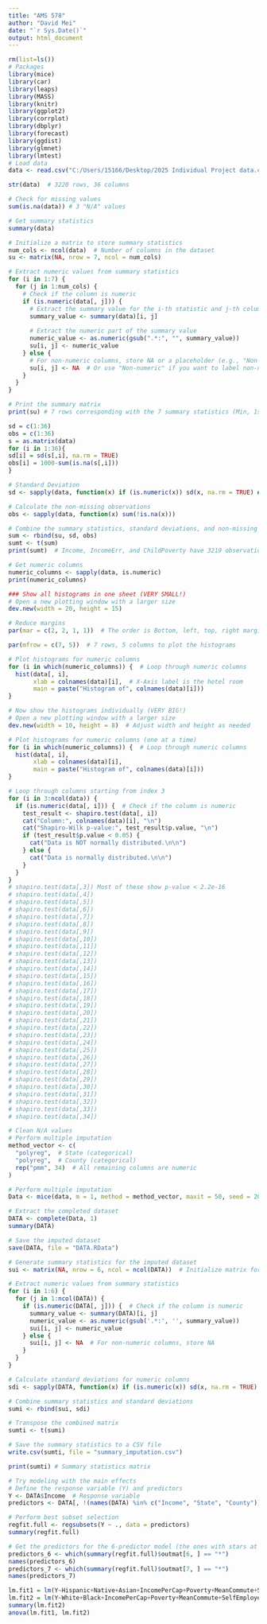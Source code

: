 ```yaml
---
title: "AMS 578"
author: "David Mei"
date: "`r Sys.Date()`"
output: html_document
---
```


```r
rm(list=ls())
# Packages
library(mice)
library(car)
library(leaps)
library(MASS)
library(knitr)
library(ggplot2)
library(corrplot)
library(dbplyr)
library(forecast)
library(ggdist)
library(glmnet)
library(lmtest)
# Load data
data <- read.csv("C:/Users/15166/Desktop/2025 Individual Project data.csv", header = TRUE, sep = ",")

str(data)  # 3220 rows, 36 columns

# Check for missing values
sum(is.na(data)) # 3 "N/A" values

# Get summary statistics
summary(data)

# Initialize a matrix to store summary statistics
num_cols <- ncol(data)  # Number of columns in the dataset
su <- matrix(NA, nrow = 7, ncol = num_cols)

# Extract numeric values from summary statistics
for (i in 1:7) {
  for (j in 1:num_cols) {
    # Check if the column is numeric
    if (is.numeric(data[, j])) {
      # Extract the summary value for the i-th statistic and j-th column
      summary_value <- summary(data)[i, j]
      
      # Extract the numeric part of the summary value
      numeric_value <- as.numeric(gsub(".*:", "", summary_value))
      su[i, j] <- numeric_value
    } else {
      # For non-numeric columns, store NA or a placeholder (e.g., "Non-numeric")
      su[i, j] <- NA  # Or use "Non-numeric" if you want to label non-numeric columns
    }
  }
}

# Print the summary matrix
print(su) # 7 rows corresponding with the 7 summary statistics (Min, 1st Quartile, Median, Mean, 3rd Quartie, Max, and NA's)

sd = c(1:36)
obs = c(1:36)
s = as.matrix(data)
for (i in 1:36){
sd[i] = sd(s[,i], na.rm = TRUE)
obs[i] = 1000-sum(is.na(s[,i]))
}
```

```r
# Standard Deviation
sd <- sapply(data, function(x) if (is.numeric(x)) sd(x, na.rm = TRUE) else NA)

# Calculate the non-missing observations
obs <- sapply(data, function(x) sum(!is.na(x)))

# Combine the summary statistics, standard deviations, and non-missing observations
sum <- rbind(su, sd, obs)
sumt <- t(sum)
print(sumt)  # Income, IncomeErr, and ChildPoverty have 3219 observations compared to the 3220 observations. They might be the columns that have the three N/A values

# Get numeric columns
numeric_columns <- sapply(data, is.numeric)
print(numeric_columns)

### Show all histograms in one sheet (VERY SMALL!)
# Open a new plotting window with a larger size
dev.new(width = 20, height = 15)

# Reduce margins
par(mar = c(2, 2, 1, 1))  # The order is Bottom, left, top, right margins

par(mfrow = c(7, 5))  # 7 rows, 5 columns to plot the histograms

# Plot histograms for numeric columns
for (i in which(numeric_columns)) {  # Loop through numeric columns
  hist(data[, i], 
       xlab = colnames(data)[i],  # X-Axis label is the hotel room
       main = paste("Histogram of", colnames(data)[i]))
}
```

```r
# Now show the histograms individually (VERY BIG!)
# Open a new plotting window with a larger size
dev.new(width = 10, height = 8)  # Adjust width and height as needed

# Plot histograms for numeric columns (one at a time)
for (i in which(numeric_columns)) {  # Loop through numeric columns
  hist(data[, i], 
       xlab = colnames(data)[i],
       main = paste("Histogram of", colnames(data)[i])) 
}
```

```r
# Loop through columns starting from index 3
for (i in 3:ncol(data)) {
  if (is.numeric(data[, i])) {  # Check if the column is numeric
    test_result <- shapiro.test(data[, i])
    cat("Column:", colnames(data)[i], "\n")
    cat("Shapiro-Wilk p-value:", test_result$p.value, "\n")
    if (test_result$p.value < 0.05) {
      cat("Data is NOT normally distributed.\n\n")
    } else {
      cat("Data is normally distributed.\n\n")
    }
  }
}
# shapiro.test(data[,3]) Most of these show p-value < 2.2e-16
# shapiro.test(data[,4])
# shapiro.test(data[,5])
# shapiro.test(data[,6])
# shapiro.test(data[,7])
# shapiro.test(data[,8])
# shapiro.test(data[,9])
# shapiro.test(data[,10])
# shapiro.test(data[,11])
# shapiro.test(data[,12])
# shapiro.test(data[,13])
# shapiro.test(data[,14])
# shapiro.test(data[,15])
# shapiro.test(data[,16])
# shapiro.test(data[,17])
# shapiro.test(data[,18])
# shapiro.test(data[,19])
# shapiro.test(data[,20])
# shapiro.test(data[,21])
# shapiro.test(data[,22])
# shapiro.test(data[,23])
# shapiro.test(data[,24])
# shapiro.test(data[,25])
# shapiro.test(data[,26])
# shapiro.test(data[,27])
# shapiro.test(data[,28])
# shapiro.test(data[,29])
# shapiro.test(data[,30])
# shapiro.test(data[,31])
# shapiro.test(data[,32])
# shapiro.test(data[,33])
# shapiro.test(data[,34])

```

```r
# Clean N/A values
# Perform multiple imputation
method_vector <- c(
  "polyreg",  # State (categorical)
  "polyreg",  # County (categorical)
  rep("pmm", 34)  # All remaining columns are numeric
)

# Perform multiple imputation
Data <- mice(data, m = 1, method = method_vector, maxit = 50, seed = 2020321)

# Extract the completed dataset
DATA <- complete(Data, 1)
summary(DATA)

# Save the imputed dataset
save(DATA, file = "DATA.RData")

# Generate summary statistics for the imputed dataset
sui <- matrix(NA, nrow = 6, ncol = ncol(DATA))  # Initialize matrix for summary stats

# Extract numeric values from summary statistics
for (i in 1:6) {
  for (j in 1:ncol(DATA)) {
    if (is.numeric(DATA[, j])) {  # Check if the column is numeric
      summary_value <- summary(DATA)[i, j]
      numeric_value <- as.numeric(gsub('.*:', '', summary_value))
      sui[i, j] <- numeric_value
    } else {
      sui[i, j] <- NA  # For non-numeric columns, store NA
    }
  }
}

# Calculate standard deviations for numeric columns
sdi <- sapply(DATA, function(x) if (is.numeric(x)) sd(x, na.rm = TRUE) else NA)

# Combine summary statistics and standard deviations
sumi <- rbind(sui, sdi)

# Transpose the combined matrix
sumti <- t(sumi)

# Save the summary statistics to a CSV file
write.csv(sumti, file = "summary_imputation.csv")

print(sumti) # Summary statistics matrix

```

```r
# Try modeling with the main effects
# Define the response variable (Y) and predictors
Y <- DATA$Income  # Response variable
predictors <- DATA[, !(names(DATA) %in% c("Income", "State", "County"))]  # Exclude non-numeric columns

# Perform best subset selection
regfit.full <- regsubsets(Y ~ ., data = predictors)
summary(regfit.full)
```

```r
# Get the predictors for the 6-predictor model (the ones with stars at row 6)
predictors_6 <- which(summary(regfit.full)$outmat[6, ] == "*")
names(predictors_6)
predictors_7 <- which(summary(regfit.full)$outmat[7, ] == "*")
names(predictors_7)

lm.fit1 = lm(Y~Hispanic+Native+Asian+IncomePerCap+Poverty+MeanCommute+SelfEmployed, data = DATA) # Remember: Y <- DATA$Income
lm.fit2 = lm(Y~White+Black+IncomePerCap+Poverty+MeanCommute+SelfEmployed, data = DATA)
summary(lm.fit2)
anova(lm.fit1, lm.fit2)
```

```r

```

```r

```

```r

```

```r

```

```r

```
